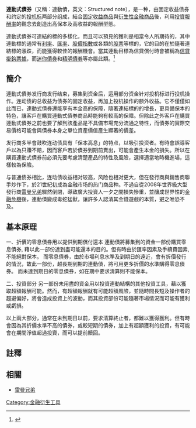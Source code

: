 '''連動式債券'''（又稱：連動債，英文：Structured note），是一种{{en-link|結構型金融商品|Structured product}}，由固定收益债券和约定的[[投机标|投机标]]两部分组成，結合[[固定收益证券|固定收益商品]]與[[衍生性金融商品|衍生性金融商品]]後，利用[[投資報酬率|投資報酬率]]的觀念去創造出高保本及高收益的報酬型態。

連動式債券可連結的標的多樣化，而且可以預見的獲利是相當令人所期待的，其中連動標的通常有[[利率|利率]]、[[匯率|匯率]]、[[股價指數|股價指數]]或各類的[[股票|股票]]等標的，它的目的在於隨著連結標的漲跌，而能獲得較佳的報酬機會。當其連動目標為信貸償付時會被稱為[[信貸掛鈎票據|信貸掛鈎票據]]，而[[迷你債券|迷你債券]]和[[精明債券|精明債券]]等亦屬此類。<ref>{{citation |title=Financial derivatives |page=245 |author=Robert W. Kolb, James A. Overdahl |year=2003 |url=https://books.google.com/books?id=uNQ5u_gWh5wC&pg=PA245 |accessdate=2018-03-10 |archive-date=2022-03-03 |archive-url=https://web.archive.org/web/20220303220732/https://books.google.com/books?id=uNQ5u_gWh5wC&pg=PA245 |dead-url=no }}</ref>

==簡介==
連動式債券发行商发行结束，募集到资金后，运用部分资金针对投机标进行投机操作。连动债的总收益为债券的固定收益，再加上投机操作的额外收益。它不僅僅如此而已，連動式債券還能享有本金高的保障，隨著連結標的的增長，更具備保本的特色，讓客戶在購買連動式債券商品時能夠有較高的保障。但除此之外客戶在購買連動式債券之前也要了解到該產品是不具備市場充分流通之特性，而債券的實際交易價格可能會與債券本身之單位資產價值產生顯著的價差。

发行商多半會鼓吹连动债具有「保本高息」的特点，以吸引投资者。有時會誤導客戶以為只賺不賠，因而客戶若於債券到期前賣出，可能會產生本金的損失。所以在購買連動式債券前必須先要考慮清楚產品的特性及風險，選擇適當地時機進場，這樣較為保險。

与普通债券相比，连动债收益相对较高，风险也相对更大，但在發行商與銷售商聯手炒作下，於21世紀初成為金融市场的热门商品种。不過自從2008年世界級大型發行商[[雷曼兄弟|雷曼兄弟]]驟然倒閉，導致廣大投資人一夕之間損失慘重，並釀成世界性的[[金融危機|金融危機]]後，連動債變成毒蛇猛獸，讓許多人認清其金錢遊戲的本質，避之唯恐不及。

==基本原理==
一、折價的零息債券用以提供到期償付還本
連動債將募集到的資金一部份購買零息債券, 藉以此一部份達到盡可能還本的目的。但有時由於匯率因素及手續費因素, 不能絕對保本。
而零息債券，由於市場利息水準及到期日的遠近，會有折價發行的情況，故此一部份，越長期到期的連動債，將可用更多折價的水準購得零息債券。
而未達到期日的零息債券，如在期中要求清算則不能保本。

二、投資部分
另一部份未用盡的資金用以投資連動結構的其他投資工具，藉以獲取超額報酬可能。然而，有超額報酬就有可能超額風險，並隨時間長短及操作者的趨避偏好，將會造成投資上的波動，而其投資部份可能隨著市場情況而可能有獲利或虧損。

以上兩大部分，通常在未到期日以前，要求清算終止者，都難以獲得獲利。但有時會因為其折價水準不高的債券，或較短期的債券，加上有超額獲利的投資，有可能會在期間淨值超過投資，而可以提前贖回。

==註釋==
{{reflist}}

==相關==
*[[雷曼兄弟|雷曼兄弟]]

{{DEFAULTSORT:Structured note}}
[[Category:金融衍生工具|Category:金融衍生工具]]